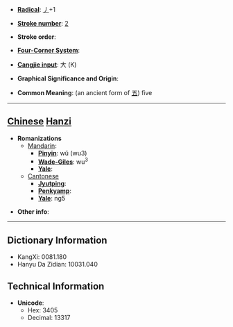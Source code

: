 * '''[[Wiktionary:Chinese radical index| Radical]]''': [[Wiktionary:Chinese radical index 丿|丿]]+1

* '''[[Wiktionary:Chinese total strokes index|Stroke number]]''': [[Wiktionary:Chinese total strokes index 2|2]]

* '''Stroke order''': 

* '''[[Wiktionary:Chinese four corner index|Four-Corner System]]''': 

* '''[[Wiktionary:Chinese Cangjie index|Cangjie input]]''': 大 (K)

* '''Graphical Significance and Origin''': 

* '''Common Meaning''': (an ancient form of [[五]]) five

----

== [[Chinese]] [[Hanzi]] ==

* '''Romanizations'''
** [[Mandarin]]:
*** '''[[Pinyin]]''': wǔ (wu3)
*** '''[[Wade-Giles]]''': wu<sup>3</sup>
*** '''[[Yale]]''': 
**[[Cantonese]]
***'''[[Jyutping]]''':
***'''[[Penkyamp]]''': 
***'''[[Yale]]''': ng5

* '''Other info''': 

----

== Dictionary Information ==

* KangXi: 0081.180
* Hanyu Da Zidian: 10031.040

== Technical Information ==

* '''Unicode''':
** Hex: 3405
** Decimal: 13317